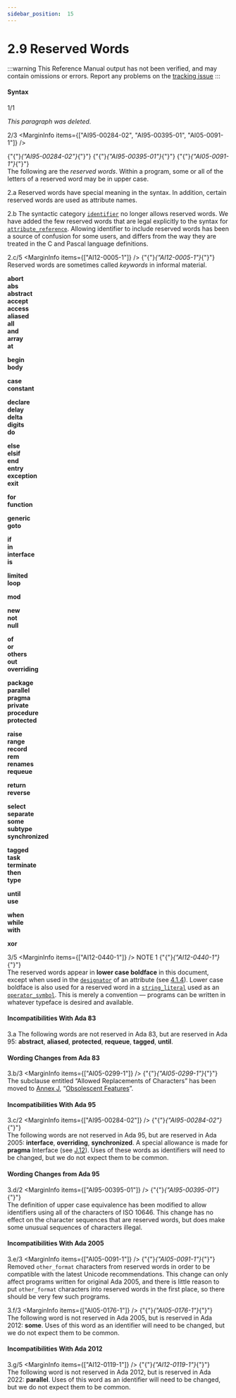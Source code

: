 ```yaml
---
sidebar_position:  15
---
```


# 2.9 Reserved Words

:::warning
This Reference Manual output has not been verified,
and may contain omissions or errors.
Report any problems on the [tracking issue](https://github.com/ada-lang-io/ada-lang-io/issues/20)
:::



#### Syntax

<MarginText>1/1</MarginText>
<p><em>This paragraph was deleted.</em><br /></p>

<MarginText>2/3</MarginText>
<MarginInfo items={["AI95-00284-02", "AI95-00395-01", "AI05-0091-1"]} /><p>{"{"}<em>{"AI95-00284-02"}</em>{"}"} {"{"}<em>{"AI95-00395-01"}</em>{"}"} {"{"}<em>{"AI05-0091-1"}</em>{"}"} <br />The following are the <em>reserved words</em>. Within a program, some or all of the letters of a reserved word may be in upper case. <br /></p>

<MarginText>2.a</MarginText>
<Admonition type="aarm" aarm="discussion" title="Discussion: ">
<strong></strong>Reserved words have special meaning in the syntax. In addition, certain reserved words are used as attribute names.<br /></Admonition>

<MarginText>2.b</MarginText>
<Admonition type="aarm" aarm="note" title="Note: ">
The syntactic category <code><a href="../AA-2/AA-2.3#S0002">identifier</a></code> no longer allows reserved words. We have added the few reserved words that are legal explicitly to the syntax for <code><a href="../AA-4/AA-4.1#S0100">attribute_reference</a></code>. Allowing identifier to include reserved words has been a source of confusion for some users, and differs from the way they are treated in the C and Pascal language definitions.<br /></Admonition>

<MarginText>2.c/5</MarginText>
<MarginInfo items={["AI12-0005-1"]} /><Admonition type="aarm" aarm="note" title="Note: ">
{"{"}<em>{"AI12-0005-1"}</em>{"}"} <br />Reserved words are sometimes called <em>keywords</em>  in informal material. <br /></Admonition>

<p><strong>abort</strong><br /><strong>abs</strong><br /><strong>abstract</strong><br /><strong>accept</strong><br /><strong>access</strong><br /><strong>aliased</strong><br /><strong>all</strong><br /><strong>and</strong><br /><strong>array</strong><br /><strong>at</strong><br /></p>

<p><strong>begin</strong><br /><strong>body</strong><br /></p>

<p><strong>case</strong><br /><strong>constant</strong><br /></p>

<p><strong>declare</strong><br /><strong>delay</strong><br /><strong>delta</strong><br /><strong>digits</strong><br /><strong>do</strong><br /></p>

<p><strong>else</strong><br /><strong>elsif</strong><br /><strong>end</strong><br /><strong>entry</strong><br /><strong>exception</strong><br /><strong>exit</strong><br /></p>

<p><strong>for</strong><br /><strong>function</strong><br /></p>

<p><strong>generic</strong><br /><strong>goto</strong><br /></p>

<p><strong>if</strong><br /><strong>in</strong><br /><strong>interface</strong><br /><strong>is</strong><br /></p>

<p><strong>limited</strong><br /><strong>loop</strong><br /></p>

<p><strong>mod</strong><br /></p>

<p><strong>new</strong><br /><strong>not</strong><br /><strong>null</strong><br /></p>

<p><strong>of</strong><br /><strong>or</strong><br /><strong>others</strong><br /><strong>out</strong><br /><strong>overriding</strong><br /></p>

<p><strong>package</strong><br /><strong>parallel</strong><br /><strong>pragma</strong><br /><strong>private</strong><br /><strong>procedure</strong><br /><strong>protected</strong><br /></p>

<p><strong>raise</strong><br /><strong>range</strong><br /><strong>record</strong><br /><strong>rem</strong><br /><strong>renames</strong><br /><strong>requeue</strong><br /></p>

<p><strong>return</strong><br /><strong>reverse</strong><br /></p>

<p><strong>select</strong><br /><strong>separate</strong><br /><strong>some</strong><br /><strong>subtype</strong><br /><strong>synchronized</strong><br /></p>

<p><strong>tagged</strong><br /><strong>task</strong><br /><strong>terminate</strong><br /><strong>then</strong><br /><strong>type</strong><br /></p>

<p><strong>until</strong><br /><strong>use</strong><br /></p>

<p><strong>when</strong><br /><strong>while</strong><br /><strong>with</strong><br /></p>

<p><strong>xor</strong><br /></p>

<MarginText>3/5</MarginText>
<MarginInfo items={["AI12-0440-1"]} /><Admonition type="aarm" aarm="note" title="Note: ">
NOTE 1   {"{"}<em>{"AI12-0440-1"}</em>{"}"} <br />The reserved words appear in <strong>lower case boldface</strong> in this document, except when used in the <code><a href="../AA-6/AA-6.1#S0199">designator</a></code> of an attribute (see <a href="../AA-4/AA-4.1#Subclause_4.1.4">4.1.4</a>). Lower case boldface is also used for a reserved word in a <code><a href="../AA-2/AA-2.6#S0016">string_literal</a></code> used as an <code><a href="../AA-6/AA-6.1#S0202">operator_symbol</a></code>. This is merely a convention &mdash; programs can  be written in whatever typeface is desired and available. <br /></Admonition>


#### Incompatibilities With Ada 83

<MarginText>3.a</MarginText>
<Admonition type="aarm" aarm="note" title="Note: ">
The following words are not reserved in Ada 83, but are reserved in Ada 95: <strong>abstract</strong>, <strong>aliased</strong>, <strong>protected</strong>, <strong>requeue</strong>, <strong>tagged</strong>, <strong>until</strong>. <br /></Admonition>


#### Wording Changes from Ada 83

<MarginText>3.b/3</MarginText>
<MarginInfo items={["AI05-0299-1"]} /><Admonition type="aarm" aarm="note" title="Note: ">
{"{"}<em>{"AI05-0299-1"}</em>{"}"} <br />The subclause entitled &ldquo;Allowed Replacements of Characters&rdquo; has been moved to <a href="../AA-J/">Annex J</a>, &ldquo;<a href="../AA-J/">Obsolescent Features</a>&rdquo;. <br /></Admonition>


#### Incompatibilities With Ada 95

<MarginText>3.c/2</MarginText>
<MarginInfo items={["AI95-00284-02"]} /><Admonition type="aarm" aarm="note" title="Note: ">
{"{"}<em>{"AI95-00284-02"}</em>{"}"} <br />The following words are not reserved in Ada 95, but are reserved in Ada 2005: <strong>interface</strong>, <strong>overriding</strong>, <strong>synchronized</strong>. A special allowance is made for <strong>pragma</strong> Interface (see <a href="../AA-J/AA-J.12">J.12</a>). Uses of these words as identifiers will need to be changed, but we do not expect them to be common. <br /></Admonition>


#### Wording Changes from Ada 95

<MarginText>3.d/2</MarginText>
<MarginInfo items={["AI95-00395-01"]} /><Admonition type="aarm" aarm="note" title="Note: ">
{"{"}<em>{"AI95-00395-01"}</em>{"}"} <br />The definition of upper case equivalence has been modified to allow identifiers using all of the characters of ISO 10646. This change has no effect on the character sequences that are reserved words, but does make some unusual sequences of characters illegal. <br /></Admonition>


#### Incompatibilities With Ada 2005

<MarginText>3.e/3</MarginText>
<MarginInfo items={["AI05-0091-1"]} /><Admonition type="aarm" aarm="correction" title="Correction:">
{"{"}<em>{"AI05-0091-1"}</em>{"}"} <strong><br /></strong> Removed <code>other_format</code> characters from reserved words in order to be compatible with the latest Unicode recommendations. This change can only affect programs written for original Ada 2005, and there is little reason to put <code>other_format</code> characters into reserved words in the first place, so there should be very few such programs.<br /></Admonition>

<MarginText>3.f/3</MarginText>
<MarginInfo items={["AI05-0176-1"]} /><Admonition type="aarm" aarm="note" title="Note: ">
{"{"}<em>{"AI05-0176-1"}</em>{"}"} <br />The following word is not reserved in Ada 2005, but is reserved in Ada 2012: <strong>some</strong>. Uses of this word as an identifier will need to be changed, but we do not expect them to be common. <br /></Admonition>


#### Incompatibilities With Ada 2012

<MarginText>3.g/5</MarginText>
<MarginInfo items={["AI12-0119-1"]} /><Admonition type="aarm" aarm="note" title="Note: ">
{"{"}<em>{"AI12-0119-1"}</em>{"}"} <br />The following word is not reserved in Ada 2012, but is reserved in Ada 2022: <strong>parallel</strong>. Uses of this word as an identifier will need to be changed, but we do not expect them to be common. <br /></Admonition>

